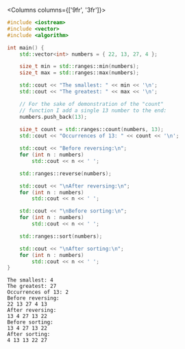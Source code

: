 
<Columns columns={['9fr', '3fr']}>
<CustomCodeBlock maxLines={25} lineNumbers>

```cpp
#include <iostream>
#include <vector>
#include <algorithm>

int main() {
	std::vector<int> numbers = { 22, 13, 27, 4 };

	size_t min = std::ranges::min(numbers);
	size_t max = std::ranges::max(numbers);

	std::cout << "The smallest: " << min << '\n';
	std::cout << "The greatest: " << max << '\n';

	// For the sake of demonstration of the "count"
	// function I add a single 13 number to the end:
	numbers.push_back(13);
	
	size_t count = std::ranges::count(numbers, 13);
	std::cout << "Occurrences of 13: " << count << '\n';

	std::cout << "Before reversing:\n";
	for (int n : numbers)
		std::cout << n << ' ';

	std::ranges::reverse(numbers);

	std::cout << "\nAfter reversing:\n";
	for (int n : numbers)
		std::cout << n << ' ';

	std::cout << "\nBefore sorting:\n";
	for (int n : numbers)
		std::cout << n << ' ';

	std::ranges::sort(numbers);

	std::cout << "\nAfter sorting:\n";
	for (int n : numbers)
		std::cout << n << ' ';
}
```

</CustomCodeBlock>
<div>

```plaintext title="Result"
The smallest: 4
The greatest: 27
Occurrences of 13: 2
Before reversing:
22 13 27 4 13 
After reversing:
13 4 27 13 22 
Before sorting:
13 4 27 13 22 
After sorting:
4 13 13 22 27 
```

</div>
</Columns>